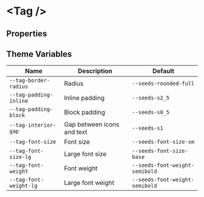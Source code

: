 
# &lt;Tag /&gt;

## Properties

<ArgsTable of={Tag} />

## Theme Variables

| Name                  | Description | Default                |
| --------------------- | ----------- | ---------------------- |
| `--tag-border-radius` | Radius      | `--seeds-rounded-full` |
| `--tag-padding-inline` | Inline padding | `--seeds-s2_5` |
| `--tag-padding-block` | Block padding | `--seeds-s0_5` |
| `--tag-interior-gap` | Gap between icons and text | `--seeds-s1` |
| `--tag-font-size` | Font size | `--seeds-font-size-sm` |
| `--tag-font-size-lg` | Large font size | `--seeds-font-size-base` |
| `--tag-font-weight` | Font weight | `--seeds-font-weight-semibold` |
| `--tag-font-weight-lg` | Large font weight | `--seeds-font-weight-semibold` |
